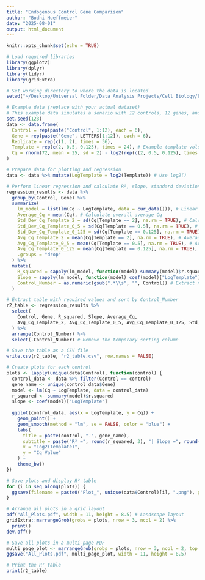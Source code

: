 ```yaml
---
title: "Endogenous Control Gene Comparison"
author: "Bodhi Hueffmeier"
date: "2025-08-01"
output: html_document
---
```


```r
knitr::opts_chunk$set(echo = TRUE)
```

```r

# Load required libraries
library(ggplot2)
library(dplyr)
library(tidyr)
library(gridExtra)

# Set working directory to where the data is located
setwd("~/Desktop/Universal Folder/Data Analysis Projects/Cell Biology/Endogenous Control Gene Comparison")

# Example data (replace with your actual dataset)
# This example data simulates a senario with 12 controls, 12 genes, and 6 replicates per control-gene combination.
set.seed(123)
data <- data.frame(
  Control = rep(paste("Control", 1:12), each = 6),
  Gene = rep(paste("Gene", LETTERS[1:12]), each = 6),
  Replicate = rep(c(1, 2), times = 36),
  Template = rep(c(2, 0.5, 0.125), times = 24), # Example template volumes that correspond to different dilutions
  Cq = rnorm(72, mean = 25, sd = 2) - log2(rep(c(2, 0.5, 0.125), times = 24)) * 3
)

# Prepare data for plotting and regression
data <- data %>% mutate(LogTemplate = log2(Template)) # Use log2()

# Perform linear regression and calculate R², slope, standard deviation, and average Cq for specific Template values
regression_results <- data %>%
  group_by(Control, Gene) %>%
  summarize(
    lm_model = list(lm(Cq ~ LogTemplate, data = cur_data())), # Linear model
    Average_Cq = mean(Cq), # Calculate overall average Cq
    Std_Dev_Cq_Template_2 = sd(Cq[Template == 2], na.rm = TRUE), # Calculate standard deviation of Cq where Template = 2
    Std_Dev_Cq_Template_0_5 = sd(Cq[Template == 0.5], na.rm = TRUE), # Calculate standard deviation of Cq where Template = 0.5
    Std_Dev_Cq_Template_0_125 = sd(Cq[Template == 0.125], na.rm = TRUE), # Calculate standard deviation of Cq where Template = 0.125
    Avg_Cq_Template_2 = mean(Cq[Template == 2], na.rm = TRUE), # Average Cq where Template = 2
    Avg_Cq_Template_0_5 = mean(Cq[Template == 0.5], na.rm = TRUE), # Average Cq where Template = 0.5
    Avg_Cq_Template_0_125 = mean(Cq[Template == 0.125], na.rm = TRUE), # Average Cq where Template = 0.125
    .groups = "drop"
  ) %>%
  mutate(
    R_squared = sapply(lm_model, function(model) summary(model)$r.squared), # Extract R²
    Slope = sapply(lm_model, function(model) coef(model)["LogTemplate"]), # Extract slope
    Control_Number = as.numeric(gsub(".*\\s", "", Control)) # Extract numeric part of Control
  )

# Extract table with required values and sort by Control_Number
r2_table <- regression_results %>%
  select(
    Control, Gene, R_squared, Slope, Average_Cq, 
    Avg_Cq_Template_2, Avg_Cq_Template_0_5, Avg_Cq_Template_0_125, Std_Dev_Cq_Template_2, Std_Dev_Cq_Template_0_5, Std_Dev_Cq_Template_0_125, Control_Number
  ) %>%
  arrange(Control_Number) %>%
  select(-Control_Number) # Remove the temporary sorting column

# Save the table as a CSV file
write.csv(r2_table, "r2_table.csv", row.names = FALSE)

# Create plots for each control
plots <- lapply(unique(data$Control), function(control) {
  control_data <- data %>% filter(Control == control)
  gene_name <- unique(control_data$Gene)
  model <- lm(Cq ~ LogTemplate, data = control_data)
  r_squared <- summary(model)$r.squared
  slope <- coef(model)["LogTemplate"]
  
  ggplot(control_data, aes(x = LogTemplate, y = Cq)) +
    geom_point() +
    geom_smooth(method = "lm", se = FALSE, color = "blue") +
    labs(
      title = paste(control, "-", gene_name),
      subtitle = paste("R² =", round(r_squared, 3), "| Slope =", round(slope, 3)),
      x = "Log2(Template)",
      y = "Cq Value"
    ) +
    theme_bw()
})

# Save plots and display R² table
for (i in seq_along(plots)) {
  ggsave(filename = paste0("Plot_", unique(data$Control)[i], ".png"), plot = plots[[i]])
}

# Arrange all plots in a grid layout
pdf("All_Plots.pdf", width = 11, height = 8.5) # Landscape layout
gridExtra::marrangeGrob(grobs = plots, nrow = 3, ncol = 2) %>% 
  print()
dev.off()

# Save all plots in a multi-page PDF
multi_page_plot <- marrangeGrob(grobs = plots, nrow = 3, ncol = 2, top = "Endogenous Control Gene Comparison Plots")
ggsave("All_Plots.pdf", multi_page_plot, width = 11, height = 8.5)

# Print the R² table
print(r2_table)
```

